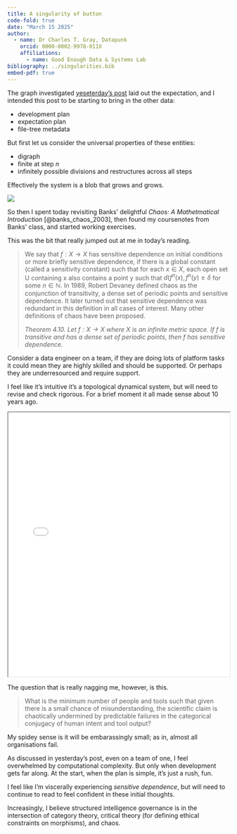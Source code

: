 ```yaml
---
title: A singularity of button
code-fold: true
date: "March 15 2025"
author: 
  - name: Dr Charles T. Gray, Datapunk
    orcid: 0000-0002-9978-011X
    affiliations:
      - name: Good Enough Data & Systems Lab
bibliography: ../singularities.bib
embed-pdf: true
---
```


The graph investigated [yeseterday's post](blog/2025-03-14.qmd) laid out the expectation, and I intended this post to be starting to bring in the other data: 

- development plan
- expectation plan
- file-tree metadata


But first let us consider the universal properties of these entities:

- digraph
- finite at step $n$
- infinitely possible divisions and restructures across all steps 

Effectively the system is a blob that grows and grows. 

![](2025-03-15-S.jpg)

So then I spent today revisiting Banks' delightful *Chaos: A Mathetmatical Introduction* [@banks_chaos_2003], then found my coursenotes from Banks' class, and started working exercises. 

This was the bit that really jumped out at me in today's reading. 

> We say that $f : X \to X$ has sensitive dependence on initial conditions or more briefly sensitive dependence, if there is a global constant (called a sensitivity constant) such that for each $x \in X$, each open set
U containing x also contains a point y such that $d(f ^n(x), f^n(y) \geq \delta$   for
some $n \in \mathbb N$. In 1989, Robert Devaney defined chaos as the conjunction
of transitivity, a dense set of periodic points and sensitive dependence.
It later turned out that sensitive dependence was redundant in this
definition in all cases of interest. Many other definitions of chaos have
been proposed.
>
> *Theorem 4.10. Let $f : X \to X$ where X is an infinite metric
space. If f is transitive and has a dense set of periodic points, then f
has sensitive dependence.*

Consider a data engineer on a team, if they are doing lots of platform tasks it could mean they are highly skilled and should be supported. Or perhaps they are underresourced and require support. 

I feel like it's intuitive it's a topological dynamical system, but will need to revise and check rigorous. For a brief moment it all made sense about 10 years ago.

::: {.cell}

<iframe src="../slides/smorange.pdf" width="100%" height="600px"></iframe>

:::



The question that is really nagging me, however, is this. 

> What is the minimum number of people and tools such that given there is a small chance of misunderstanding, the scientific claim is chaotically undermined by predictable failures in the categorical conjugacy of human intent and tool output? 

My spidey sense is it will be embarassingly small; as in, almost all organisations fail. 

As discussed in yesterday's post, even on a team of one, I feel overwhelmed by computational complexity. But only when development gets far along. At the start, when the plan is simple, it's just a rush, fun.

I feel like I'm viscerally experiencing *sensitive dependence*, but will need to continue to read to feel confident in these initial thoughts. 

Increasingly, I believe structured intelligence governance is in the intersection of category theory, critical theory (for defining ethical constraints on morphisms), and chaos.